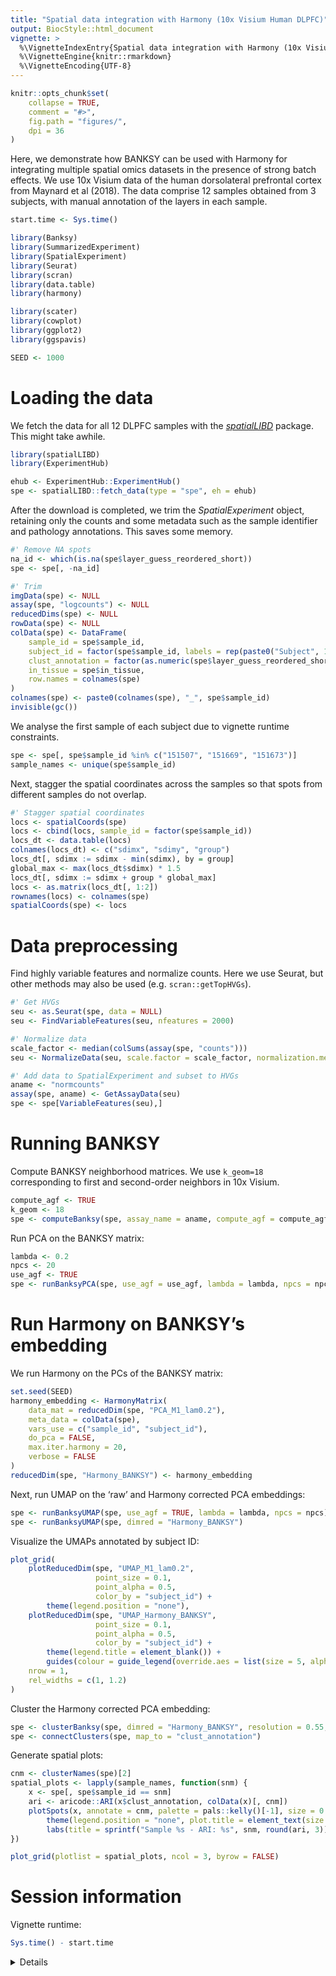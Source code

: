 ```yaml
---
title: "Spatial data integration with Harmony (10x Visium Human DLPFC)"
output: BiocStyle::html_document
vignette: >
  %\VignetteIndexEntry{Spatial data integration with Harmony (10x Visium Human DLPFC)}
  %\VignetteEngine{knitr::rmarkdown}
  %\VignetteEncoding{UTF-8}
---
```


```r
knitr::opts_chunk$set(
    collapse = TRUE,
    comment = "#>",
    fig.path = "figures/",
    dpi = 36
)
```

Here, we demonstrate how BANKSY can be used with Harmony for integrating 
multiple spatial omics datasets in the presence of strong batch effects. We use 
10x Visium data of the human dorsolateral prefrontal cortex from Maynard et al 
(2018). The data comprise 12 samples obtained from 3 subjects, with manual 
annotation of the layers in each sample. 

```r
start.time <- Sys.time()
```

```r
library(Banksy)
library(SummarizedExperiment)
library(SpatialExperiment)
library(Seurat)
library(scran)
library(data.table)
library(harmony)

library(scater)
library(cowplot)
library(ggplot2)
library(ggspavis)

SEED <- 1000
```

# Loading the data

We fetch the data for all 12 DLPFC samples with the 
[*spatialLIBD*](https://bioconductor.org/packages/release/data/experiment/html/spatialLIBD.html) 
package. This might take awhile.

```r
library(spatialLIBD)
library(ExperimentHub)

ehub <- ExperimentHub::ExperimentHub()
spe <- spatialLIBD::fetch_data(type = "spe", eh = ehub)
```

After the download is completed, we trim the *SpatialExperiment* object, 
retaining only the counts and some metadata such as the sample identifier and 
pathology annotations. This saves some memory.

```r
#' Remove NA spots
na_id <- which(is.na(spe$layer_guess_reordered_short))
spe <- spe[, -na_id]

#' Trim
imgData(spe) <- NULL
assay(spe, "logcounts") <- NULL
reducedDims(spe) <- NULL
rowData(spe) <- NULL
colData(spe) <- DataFrame(
    sample_id = spe$sample_id,
    subject_id = factor(spe$sample_id, labels = rep(paste0("Subject", 1:3), each = 4)),
    clust_annotation = factor(as.numeric(spe$layer_guess_reordered_short)),
    in_tissue = spe$in_tissue,
    row.names = colnames(spe)
)
colnames(spe) <- paste0(colnames(spe), "_", spe$sample_id)
invisible(gc())
```

We analyse the first sample of each subject due to vignette runtime constraints.

```r
spe <- spe[, spe$sample_id %in% c("151507", "151669", "151673")]
sample_names <- unique(spe$sample_id)
```

Next, stagger the spatial coordinates across the samples so that spots from 
different samples do not overlap. 

```r
#' Stagger spatial coordinates
locs <- spatialCoords(spe)
locs <- cbind(locs, sample_id = factor(spe$sample_id))
locs_dt <- data.table(locs)
colnames(locs_dt) <- c("sdimx", "sdimy", "group")
locs_dt[, sdimx := sdimx - min(sdimx), by = group]
global_max <- max(locs_dt$sdimx) * 1.5
locs_dt[, sdimx := sdimx + group * global_max]
locs <- as.matrix(locs_dt[, 1:2])
rownames(locs) <- colnames(spe)
spatialCoords(spe) <- locs
```

# Data preprocessing

Find highly variable features and normalize counts. Here we use Seurat, but 
other methods may also be used (e.g. `scran::getTopHVGs`). 

```r
#' Get HVGs
seu <- as.Seurat(spe, data = NULL)
seu <- FindVariableFeatures(seu, nfeatures = 2000)

#' Normalize data
scale_factor <- median(colSums(assay(spe, "counts")))
seu <- NormalizeData(seu, scale.factor = scale_factor, normalization.method = "RC")

#' Add data to SpatialExperiment and subset to HVGs
aname <- "normcounts"
assay(spe, aname) <- GetAssayData(seu)
spe <- spe[VariableFeatures(seu),]
```

# Running BANKSY

Compute BANKSY neighborhood matrices. We use `k_geom=18` corresponding to 
first and second-order neighbors in 10x Visium.

```r
compute_agf <- TRUE
k_geom <- 18
spe <- computeBanksy(spe, assay_name = aname, compute_agf = compute_agf, k_geom = k_geom)
```

Run PCA on the BANKSY matrix:

```r
lambda <- 0.2
npcs <- 20
use_agf <- TRUE
spe <- runBanksyPCA(spe, use_agf = use_agf, lambda = lambda, npcs = npcs, seed = SEED)
```

# Run Harmony on BANKSY's embedding

We run Harmony on the PCs of the BANKSY matrix:

```r
set.seed(SEED)
harmony_embedding <- HarmonyMatrix(
    data_mat = reducedDim(spe, "PCA_M1_lam0.2"),
    meta_data = colData(spe),
    vars_use = c("sample_id", "subject_id"),
    do_pca = FALSE,
    max.iter.harmony = 20,
    verbose = FALSE
)
reducedDim(spe, "Harmony_BANKSY") <- harmony_embedding
```

Next, run UMAP on the 'raw' and Harmony corrected PCA embeddings:

```r
spe <- runBanksyUMAP(spe, use_agf = TRUE, lambda = lambda, npcs = npcs)
spe <- runBanksyUMAP(spe, dimred = "Harmony_BANKSY")
```

Visualize the UMAPs annotated by subject ID:

```r
plot_grid(
    plotReducedDim(spe, "UMAP_M1_lam0.2", 
                   point_size = 0.1,
                   point_alpha = 0.5,
                   color_by = "subject_id") +
        theme(legend.position = "none"),
    plotReducedDim(spe, "UMAP_Harmony_BANKSY", 
                   point_size = 0.1,
                   point_alpha = 0.5,
                   color_by = "subject_id") +
        theme(legend.title = element_blank()) +
        guides(colour = guide_legend(override.aes = list(size = 5, alpha = 1))),
    nrow = 1,
    rel_widths = c(1, 1.2)
)
```

Cluster the Harmony corrected PCA embedding:

```r
spe <- clusterBanksy(spe, dimred = "Harmony_BANKSY", resolution = 0.55, seed = SEED)
spe <- connectClusters(spe, map_to = "clust_annotation")
```

Generate spatial plots:

```r
cnm <- clusterNames(spe)[2]
spatial_plots <- lapply(sample_names, function(snm) {
    x <- spe[, spe$sample_id == snm]
    ari <- aricode::ARI(x$clust_annotation, colData(x)[, cnm])
    plotSpots(x, annotate = cnm, palette = pals::kelly()[-1], size = 0.5) +
        theme(legend.position = "none", plot.title = element_text(size = 10)) +
        labs(title = sprintf("Sample %s - ARI: %s", snm, round(ari, 3)))
})

plot_grid(plotlist = spatial_plots, ncol = 3, byrow = FALSE)
```

# Session information

Vignette runtime:

```r
Sys.time() - start.time
```

<details>

```r
sessionInfo()
```

</details>
